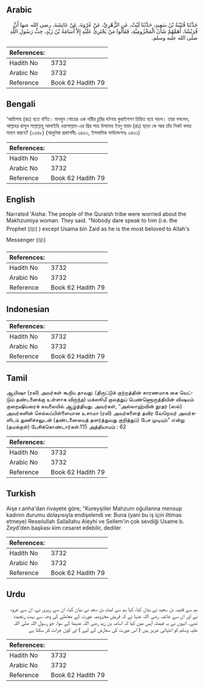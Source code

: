 ## Arabic


<div dir="rtl" lang="ar" style={{fontSize:'larger',backgroundColor:'#f8f9fa',padding:20}}>
حَدَّثَنَا قُتَيْبَةُ بْنُ سَعِيدٍ، حَدَّثَنَا لَيْثٌ، عَنِ الزُّهْرِيِّ، عَنْ عُرْوَةَ، عَنْ عَائِشَةَ، رضى الله عنها أَنَّ قُرَيْشًا، أَهَمَّهُمْ شَأْنُ الْمَخْزُومِيَّةِ، فَقَالُوا مَنْ يَجْتَرِئُ عَلَيْهِ إِلاَّ أُسَامَةُ بْنُ زَيْدٍ، حِبُّ رَسُولِ اللَّهِ صلى الله عليه وسلم‏.‏
</div>
<div style={{backgroundColor:'#f8f9fa',padding:20, marginBottom: 10}}><table> <thead> <tr> <th>References:</th> <th></th> </tr> </thead> <tbody><tr><td>Hadith No</td><td>3732</td></tr><tr><td>Arabic No</td><td>3732</td></tr><tr><td>Reference</td><td>Book 62 Hadith 79</td></tr></tbody></table></div>

## Bengali


<div dir="ltr" lang="bn" style={{fontSize:'larger',backgroundColor:'#f8f9fa',padding:20}}>
‘আয়িশাহ (রাঃ) হতে বর্ণিত। মাখযুম গোত্রের এক নারীর চুরির ঘটনায় কুরাইশগণ চিন্তিত হয়ে পড়ল। তারা বললেন, আল্লাহর রাসূল সাল্লাল্লাহু আলাইহি ওয়াসাল্লাম-এর প্রিয় পাত্র উসামাহ ইবনু যায়দ (রাঃ) ছাড়া কে আর তাঁর নিকট বলার সাহস করবে? (২৬৪৮) (আধুনিক প্রকাশনীঃ ৩৪৫৩, ইসলামিক ফাউন্ডেশনঃ ৩৪৬১)
</div>
<div style={{backgroundColor:'#f8f9fa',padding:20, marginBottom: 10}}><table> <thead> <tr> <th>References:</th> <th></th> </tr> </thead> <tbody><tr><td>Hadith No</td><td>3732</td></tr><tr><td>Arabic No</td><td>3732</td></tr><tr><td>Reference</td><td>Book 62 Hadith 79</td></tr></tbody></table></div>

## English


<div dir="ltr" lang="en" style={{fontSize:'larger',backgroundColor:'#f8f9fa',padding:20}}>
Narrated 'Aisha: The people of the Quraish tribe were worried about the Makhzumiya woman. They said. "Nobody dare speak to him (i.e. the Prophet (ﷺ) ) except Usama bin Zaid as he is the most beloved to Allah's Messenger (ﷺ)
</div>
<div style={{backgroundColor:'#f8f9fa',padding:20, marginBottom: 10}}><table> <thead> <tr> <th>References:</th> <th></th> </tr> </thead> <tbody><tr><td>Hadith No</td><td>3732</td></tr><tr><td>Arabic No</td><td>3732</td></tr><tr><td>Reference</td><td>Book 62 Hadith 79</td></tr></tbody></table></div>

## Indonesian


<div dir="ltr" lang="id" style={{fontSize:'larger',backgroundColor:'#f8f9fa',padding:20}}>

</div>
<div style={{backgroundColor:'#f8f9fa',padding:20, marginBottom: 10}}><table> <thead> <tr> <th>References:</th> <th></th> </tr> </thead> <tbody><tr><td>Hadith No</td><td>3732</td></tr><tr><td>Arabic No</td><td>3732</td></tr><tr><td>Reference</td><td>Book 62 Hadith 79</td></tr></tbody></table></div>

## Tamil


<div dir="ltr" lang="ta" style={{fontSize:'larger',backgroundColor:'#f8f9fa',padding:20}}>
ஆயிஷா (ரலி) அவர்கள் கூறிய தாவது: (திருட்டுக் குற்றத்தின் காரணமாக கை வெட்டும் தண்டனைக்கு உள்ளாக விருந்த) மக்ஸூமீ குலத்துப் பெண்ணொருத்தியின் விஷயம் குறைஷியரைக் கவலையில் ஆழ்த்தியது. அவர்கள், “அல்லாஹ்வின் தூதர் (ஸல்) அவர்களின் செல்லப்பிள்ளையான உசாமா (ரலி) அவர்களைத் தவிர வேறெவர் அவர்களிடம் துணிச்சலுடன் (தண்டனையைத் தளர்த்துவது குறித்துப்) பேச முடியும்” என்று (தமக்குள்) பேசிக்கொண்டார்கள்.115 அத்தியாயம் : 62
</div>
<div style={{backgroundColor:'#f8f9fa',padding:20, marginBottom: 10}}><table> <thead> <tr> <th>References:</th> <th></th> </tr> </thead> <tbody><tr><td>Hadith No</td><td>3732</td></tr><tr><td>Arabic No</td><td>3732</td></tr><tr><td>Reference</td><td>Book 62 Hadith 79</td></tr></tbody></table></div>

## Turkish


<div dir="ltr" lang="tr" style={{fontSize:'larger',backgroundColor:'#f8f9fa',padding:20}}>
Aişe r.anha'dan rivayete göre; "Kureyşiiler Mahzum oğullanna mensup kadının durumu dolayısıyla endişelendi ve: Buna (yani bu iş için iltimas etmeye) Reseılullah Sallallahu Aleyhi ve Sellem'in çok sevdiği Usame b. Zeyd'den başkası kim cesaret edebilir, dediler
</div>
<div style={{backgroundColor:'#f8f9fa',padding:20, marginBottom: 10}}><table> <thead> <tr> <th>References:</th> <th></th> </tr> </thead> <tbody><tr><td>Hadith No</td><td>3732</td></tr><tr><td>Arabic No</td><td>3732</td></tr><tr><td>Reference</td><td>Book 62 Hadith 79</td></tr></tbody></table></div>

## Urdu


<div dir="rtl" lang="ur" style={{fontSize:'larger',backgroundColor:'#f8f9fa',padding:20}}>
ہم سے قتیبہ بن سعید نے بیان کیا، کہا ہم سے لیث بن سعد نے بیان کیا، ان سے زہری نے، ان سے عروہ نے اور ان سے عائشہ رضی اللہ عنہا نے کہ قریش مخزومیہ عورت کے معاملے کی وجہ سے بہت رنجیدہ تھے۔ انہوں نے یہ فیصلہ آپس میں کیا کہ اسامہ بن زید رضی اللہ عنہما کے سوا، جو رسول اللہ صلی اللہ علیہ وسلم کو انتہائی عزیز ہیں ( اس عورت کی سفارش کے لیے ) اور کون جرات کر سکتا ہے
</div>
<div style={{backgroundColor:'#f8f9fa',padding:20, marginBottom: 10}}><table> <thead> <tr> <th>References:</th> <th></th> </tr> </thead> <tbody><tr><td>Hadith No</td><td>3732</td></tr><tr><td>Arabic No</td><td>3732</td></tr><tr><td>Reference</td><td>Book 62 Hadith 79</td></tr></tbody></table></div>